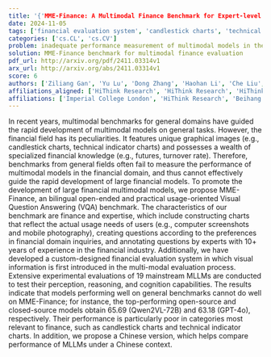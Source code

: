 ```yaml
---
title: '{'MME-Finance: A Multimodal Finance Benchmark for Expert-level Understanding and Reasoning'}'
date: 2024-11-05
tags: ['financial evaluation system', 'candlestick charts', 'technical indicator charts', 'machine learning language models', 'financial models', 'Visual Question Answering', 'multimodal benchmarks']
categories: ['cs.CL', 'cs.CV']
problem: inadequate performance measurement of multimodal models in the financial domain
solution: MME-Finance benchmark for multimodal finance evaluation
pdf_url: http://arxiv.org/pdf/2411.03314v1
arx_url: http://arxiv.org/abs/2411.03314v1
score: 6
authors: ['Ziliang Gan', 'Yu Lu', 'Dong Zhang', 'Haohan Li', 'Che Liu', 'Jian Liu', 'Ji Liu', 'Haipang Wu', 'Chaoyou Fu', 'Zenglin Xu', 'Rongjunchen Zhang', 'Yong Dai']
affiliations_aligned: ['HiThink Research', 'HiThink Research', 'HiThink Research', 'HiThink Research', 'Imperial College London', 'Beihang', 'HiThink Research', 'HiThink Research', 'Nanjing', 'Fudan University', 'HiThink Research', 'HiThink Research']
affiliations: ['Imperial College London', 'HiThink Research', 'Beihang', 'Nanjing', 'Fudan University']
---
```



In recent years, multimodal benchmarks for general domains have guided the rapid development of multimodal models on general tasks. However, the financial field has its peculiarities. It features unique graphical images (e.g., candlestick charts, technical indicator charts) and possesses a wealth of specialized financial knowledge (e.g., futures, turnover rate). Therefore, benchmarks from general fields often fail to measure the performance of multimodal models in the financial domain, and thus cannot effectively guide the rapid development of large financial models. To promote the development of large financial multimodal models, we propose MME-Finance, an bilingual open-ended and practical usage-oriented Visual Question Answering (VQA) benchmark. The characteristics of our benchmark are finance and expertise, which include constructing charts that reflect the actual usage needs of users (e.g., computer screenshots and mobile photography), creating questions according to the preferences in financial domain inquiries, and annotating questions by experts with 10+ years of experience in the financial industry. Additionally, we have developed a custom-designed financial evaluation system in which visual information is first introduced in the multi-modal evaluation process. Extensive experimental evaluations of 19 mainstream MLLMs are conducted to test their perception, reasoning, and cognition capabilities. The results indicate that models performing well on general benchmarks cannot do well on MME-Finance; for instance, the top-performing open-source and closed-source models obtain 65.69 (Qwen2VL-72B) and 63.18 (GPT-4o), respectively. Their performance is particularly poor in categories most relevant to finance, such as candlestick charts and technical indicator charts. In addition, we propose a Chinese version, which helps compare performance of MLLMs under a Chinese context.